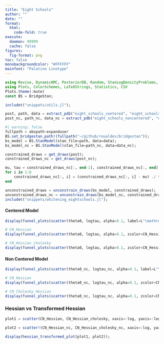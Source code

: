 ```yaml
---
title: "Eight Schools"
author: ""
date: ""
format:
  html:
    code-fold: true
execute: 
  daemon: 99999
  cache: false
figures:
  fig-format: png
toc: false
monobackgroundcolor: "#FFFFFF"
mainfont: "Palatino Linotype"
---
```


```julia
using Revise, DynamicHMC, PosteriorDB, Random, StanLogDensityProblems, JSON, BridgeStan, DataFrames, LinearAlgebra, StatsBase, Distributions
using Plots, ColorSchemes, LaTeXStrings, Statistics, CSV
Plots.theme(:mute)
const BS = BridgeStan;
```

```julia
includet("snippets/utils.jl"); 
```

```julia
post, path, data = extract_pdb("eight_schools_centered", "eight_schools-eight_schools_centered");
post_nc, path_nc, data_nc = extract_pdb("eight_schools_noncentered", "eight_schools-eight_schools_noncentered");
```

```julia
#| warning: false
fullpath = abspath∘expanduser
BS.set_bridgestan_path!(fullpath("~/github/roualdes/bridgestan"));
bs_model = BS.StanModel(stan_file=path, data=data);
bs_model_nc = BS.StanModel(stan_file=path_nc, data=data_nc);
```

```julia
constrained_draws = get_draws(post);
constrained_draws_nc = get_draws(post_nc);

mu, tau = constrained_draws_nc[:, end-1], constrained_draws_nc[:, end]
for i in 1:8
    constrained_draws_nc[:, i] = (constrained_draws_nc[:, i] - mu) ./ tau
end
```

```julia
unconstrained_draws = unconstrain_draws(bs_model, constrained_draws);
unconstrained_draws_nc = unconstrain_draws(bs_model_nc, constrained_draws_nc);
includet("snippets/whitening_eightschools.jl");
```

#### Centered Model

```julia
display(funnel_plots(scatter(theta0, logtau, alpha=0.1, label=L"\mathrm{Centered: \kappa(H)}", markerstrokewidth=0, c="Gray")));

# CN_Hessian
display(funnel_plots(scatter(theta0, logtau, alpha=0.1, zcolor=CN_Hessian, label=L"\mathrm{Centered: \kappa(H)}", markerstrokewidth=0)));

# CN_Hessian_cholesky
display(funnel_plots(scatter(theta0, logtau, alpha=0.1, zcolor=CN_Hessian_cholesky, label=L"\mathrm{Centered: \kappa(H_T)}", markerstrokewidth=0)));
```

#### Non Centered Model

```julia
display(funnel_plots(scatter(theta0_nc, logtau_nc, alpha=0.1, label=L"\mathrm{Non-Centered: \kappa(H)}", markerstrokewidth=0, c="Gray")));

# CN Hessian
display(funnel_plots(scatter(theta0_nc, logtau_nc, alpha=0.1, zcolor=CN_Hessian_nc, label=L"\mathrm{Non-Centered: \kappa(H)}", markerstrokewidth=0)));

# CN Cholesky Hessian
display(funnel_plots(scatter(theta0_nc, logtau_nc, alpha=0.1, zcolor=CN_Hessian_cholesky_nc, label=L"\mathrm{Non-Centered: \kappa(H_T)}", markerstrokewidth=0)));
```

### Hessian vs Transformed Hessian

```julia

plot1 = scatter(CN_Hessian, CN_Hessian_cholesky, xaxis=:log, yaxis=:log, alpha=0.1, label="Centered Eight Schools", font="Palatino Linotype")

plot2 = scatter!(CN_Hessian_nc, CN_Hessian_cholesky_nc, xaxis=:log, yaxis=:log, alpha=0.1, label="Non-Centered Eight Schools", font="Palatino Linotype")

display(hessian_transformed_plot(plot1, plot2));
```

